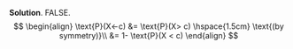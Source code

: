\color{blue}

**Solution**. FALSE.
$$
\begin{align}
\text{P}(X<-c) &= \text{P}(X> c) \hspace{1.5cm} \text{(by symmetry)}\\
&= 1- \text{P}(X < c) 
\end{align}
$$
\color{black}
